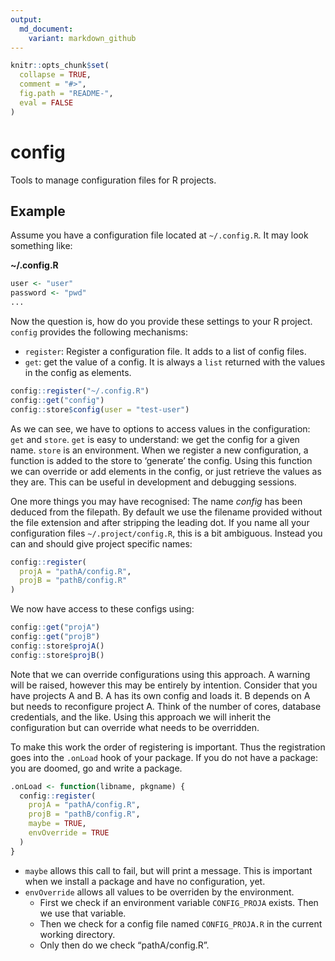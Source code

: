 ```yaml
---
output:
  md_document:
    variant: markdown_github
---
```


<!-- README.md is generated from README.Rmd. Please edit that file -->

```r
knitr::opts_chunk$set(
  collapse = TRUE,
  comment = "#>",
  fig.path = "README-",
  eval = FALSE
)
```

# config

Tools to manage configuration files for R projects.

## Example

Assume you have a configuration file located at `~/.config.R`. It may look
something like:

**~/.config.R**

```r
user <- "user"
password <- "pwd"
...
```

Now the question is, how do you provide these settings to your R project.
`config` provides the following mechanisms:

- `register`: Register a configuration file. It adds to a list of config files.
- `get`: get the value of a config. It is always a `list` returned with the
values in the config as elements.

```r
config::register("~/.config.R")
config::get("config")
config::store$config(user = "test-user")
```

As we can see, we have to options to access values in the configuration: `get`
and `store`. `get` is easy to understand: we get the config for a given name.
`store` is an environment. When we register a new configuration, a function is
added to the store to 'generate' the config. Using this function we can override
or add elements in the config, or just retrieve the values as they are. This can
be useful in development and debugging sessions.

One more things you may have recognised: The name *config* has been deduced from
the filepath. By default we use the filename provided without the file extension
and after stripping the leading dot. If you name all your configuration files
`~/.project/config.R`, this is a bit ambiguous. Instead you can and should give
project specific names:

```r
config::register(
  projA = "pathA/config.R",
  projB = "pathB/config.R"
)
```

We now have access to these configs using:

```r
config::get("projA")
config::get("projB")
config::store$projA()
config::store$projB()
```

Note that we can override configurations using this approach. A warning will be
raised, however this may be entirely by intention. Consider that you have
projects A and B. A has its own config and loads it. B depends on A but needs to
reconfigure project A. Think of the number of cores, database credentials, and
the like. Using this approach we will inherit the configuration but can override
what needs to be overridden. 

To make this work the order of registering is important. Thus the registration
goes into the `.onLoad` hook of your package. If you do not have a package: you
are doomed, go and write a package.

```r
.onLoad <- function(libname, pkgname) {
  config::register(
    projA = "pathA/config.R",
    projB = "pathB/config.R",
    maybe = TRUE,
    envOverride = TRUE
  )
}
```

- `maybe` allows this call to fail, but will print a message. This is important
when we install a package and have no configuration, yet.
- `envOverride` allows all values to be overriden by the environment.
   - First we check if an environment variable `CONFIG_PROJA` exists. Then we
   use that variable.
   - Then we check for a config file named `CONFIG_PROJA.R` in the current
   working directory.
   - Only then do we check "pathA/config.R".

